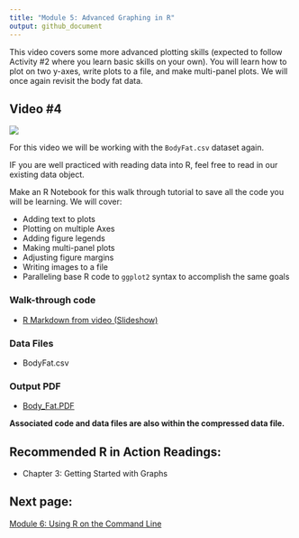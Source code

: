 ```yaml
---
title: "Module 5: Advanced Graphing in R"
output: github_document
---
```



This video covers some more advanced plotting skills (expected to follow Activity #2 where you learn basic skills on your own). You will learn how to plot on two y-axes, write plots to a file, and make multi-panel plots. We will once again revisit the body fat data. 

## Video #4

[![](images/mq5.jpeg)](https://youtu.be/0DvFDWHnzQ8)

For this video we will be working with the `BodyFat.csv` dataset again. 

IF you are well practiced with reading data into R, feel free to read in our existing data object. 

Make an R Notebook for this walk through tutorial to save all the code you will be learning. We will cover:

* Adding text to plots
* Plotting on multiple Axes
* Adding figure legends
* Making multi-panel plots
* Adjusting figure margins
* Writing images to a file
* Paralleling base R code to `ggplot2` syntax to accomplish the same goals


### Walk-through code

* [R Markdown from video (Slideshow)](docs/5.03.Advanced_Graphing_in_R.html)

### Data Files

* BodyFat.csv


### Output PDF

* [Body_Fat.PDF](docs/Body_Fat.pdf)

**Associated code and data files are also within the compressed data file.**

## Recommended R in Action Readings:
* Chapter 3: Getting Started with Graphs

## Next page:
[Module 6: Using R on the Command Line](docs/module6.html)